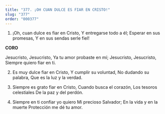 ```yaml
---
title: "377. ¡OH CUAN DULCE ES FIAR EN CRISTO!"
slug: "377"
order: "000377"
---
```

1. ¡Oh, cuan dulce es fiar en Cristo, Y entregarse todo a él;
Esperar en sus promesas, Y en sus sendas serle fiel!

**CORO**

Jesucristo, Jesucristo,
Ya tu amor probaste en mí; Jesucristo, Jesucristo, Siempre quiero fiar en ti.

2. Es muy dulce fiar en Cristo, Y cumplir su voluntad,
No dudando su palabra, Que es la luz y la verdad.

3. Siempre es grato fiar en Cristo, Cuando busca el corazón,
Los tesoros celestiales De la paz y del perdón.

4. Siempre en ti confiar yo quiero Mi precioso  Salvador;
En la vida y en la muerte Protección me dé tu amor.